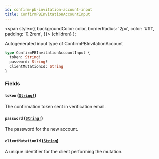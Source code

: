 ```yaml
---
id: confirm-pb-invitation-account-input
title: ConfirmPBInvitationAccountInput
---
```


<span
style={{
      backgroundColor: color,
      borderRadius: '2px',
      color: '#fff',
      padding: '0.2rem',
    }}>
{children}
</span>
);

Autogenerated input type of ConfirmPBInvitationAccount

```graphql
type ConfirmPBInvitationAccountInput {
  token: String!
  password: String!
  clientMutationId: String
}
```

### Fields

#### `token` ([`String!`](/docs/api/scalars/string))

The confirmation token sent in verification email.

#### `password` ([`String!`](/docs/api/scalars/string))

The password for the new account.

#### `clientMutationId` ([`String`](/docs/api/scalars/string))

A unique identifier for the client performing the mutation.
